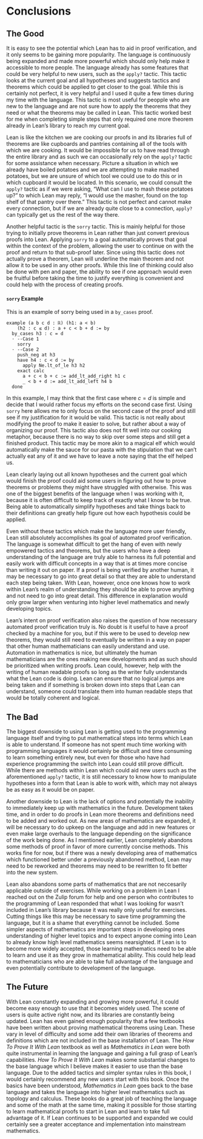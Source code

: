 # Conclusions


## The Good

It is easy to see the potential which Lean has to aid in proof verification, and it only seems to be gaining more popularity. The language is continuously being expanded and made more powerful which should only help make it accessible to more people. The language already has some features that could be very helpful to new users, such as the `apply?` tactic. This tactic looks at the current goal and all hypotheses and suggests tactics and theorems which could be applied to get closer to the goal. While this is certainly not perfect, it is very helpful and I used it quite a few times during my time with the language. This tactic is most useful for peopple who are new to the language and are not sure how to apply the theorems that they need or what the theorems may be called in Lean. This tactic worked best for me when completing simple steps that only required one more theorem already in Lean's library to reach my current goal. 

Lean is like the kitchen we are cooking our proofs in and its libraries full of theorems are like cupboards and pantries containing all of the tools with which we are cooking. It would be impossible for us to have read through the entire library and as such we can occasionally rely on the `apply?` tactic for some assistance when necessary. Picture a situation in which we already have boiled potatoes and we are attempting to make mashed potatoes, but we are unsure of which tool we could use to do this or in which cupboard it would be located. In this scenario, we could consult the `apply?` tactic as if we were asking, "What can I use to mash these potatoes up?" to which Lean may reply, "I would use the masher, found on the top shelf of that pantry over there." This tactic is not perfect and cannot make every connection, but if we are already quite close to a connection, `apply?` can typically get us the rest of the way there.

Another helpful tactic is the `sorry` tactic. This is mainly helpful for those trying to initially prove theorems in Lean rather than just convert previous proofs into Lean. Applying `sorry` to a goal automatically proves that goal within the context of the problem, allowing the user to continue on with the proof and return to that sub-proof later. Since using this tactic does not actually prove a theorem, Lean will underline the main theorem and not allow it to be used in any other proofs. While this line of thinking could also be done with pen and paper, the ability to see if one approach would even be fruitful before taking the time to justify everything is convenient and could help with the process of creating proofs. 

#### `sorry` Example

This is an example of sorry being used in a `by_cases` proof.

```lean
example (a b c d : ℝ) (h1: a < b) 
    (h2 : c ≤ d) : a + c < b + d := by
  by_cases h3 : c = d
  · --Case 1 
    sorry
  · --Case 2
    push_neg at h3
    have h4 : c < d := by
      apply Ne.lt_of_le h3 h2
    exact calc
      a + c < b + c := add_lt_add_right h1 c
      _ < b + d := add_lt_add_left h4 b
  done
```

In this example, I may think that the first case where $c = d$ is simple and decide that I would rather focus my efforts on the second case first. Using `sorry` here allows me to only focus on the second case of the proof and still see if my justification for it would be valid. This tactic is not really about modifying the proof to make it easier to solve, but rather about a way of organizing our proof. This tactic also does not fit well into our cooking metaphor, because there is no way to skip over some steps and still get a finished product. This tactic may be more akin to a magical elf which would automatically make the sauce for our pasta with the stipulation that we can't actually eat any of it and we have to leave a note saying that the elf helped us.

Lean clearly laying out all known hypotheses and the current goal which would finish the proof could aid some users in figuring out how to prove theorems or problems they might have struggled with otherwise. This was one of the biggest benefits of the language when I was working with it, because it is often difficult to keep track of exactly what I know to be true. Being able to automatically simplify hypotheses and take things back to their definitions can greatly help figure out how each hypothesis could be applied.

Even without these tactics which make the language more user friendly, Lean still absolutely accomplishes its goal of automated proof verification. The language is somewhat difficult to get the hang of even with newly empowered tactics and theorems, but the users who have a deep understanding of the language are truly able to harness its full potential and easily work with difficult concepts in a way that is at times more concise than writing it out on paper. If a proof is being verified by another human, it may be necessary to go into great detail so that they are able to understand each step being taken. With Lean, however, once one knows how to work within Lean's realm of understanding they should be able to prove anything and not need to go into great detail. This difference in explanation would only grow larger when venturing into higher level mathematics and newly developing topics. 

Lean's intent on proof verification also raises the question of how necessary automated proof verification truly is. No doubt is it useful to have a proof checked by a machine for you, but if this were to be used to develop new theorems, they would still need to eventually be written in a way on paper that other human mathematicians can easily understand and use. Automation in mathematics is nice, but ultimately the human mathematicians are the ones making new developments and as such should be prioritized when writing proofs. Lean could, however, help with the writing of human readable proofs so long as the writer fully understands what the Lean code is doing. Lean can ensure that no logical jumps are being taken and if something is broken down into steps that Lean can understand, someone could translate them into human readable steps that would be totally coherent and logical.


## The Bad

The biggest downside to using Lean is getting used to the programming language itself and trying to put mathematical steps into terms which Lean is able to understand. If someone has not spent much time working with programming languages it would certainly be difficult and time consuming to learn something entirely new, but even for those who have had experience programming the switch into Lean could still prove difficult. While there are methods within Lean which could aid new users such as the aforementioned `apply?` tactic, it is still necessary to know how to manipulate hypotheses into a form that Lean is able to work with, which may not always be as easy as it would be on paper. 

Another downside to Lean is the lack of options and potentially the inability to immediately keep up with mathematics in the future. Development takes time, and in order to do proofs in Lean more theorems and definitions need to be added and worked out. As new areas of mathematics are expanded, it will be necessary to do upkeep on the language and add in new features or even make large overhauls to the language depending on the significance of the work being done. As I mentioned earlier, Lean completely abandons some methods of proof in favor of more currently concise methods. This works fine for now, but if there was a newly developing area of mathematics which functioned better under a previously abandoned method, Lean may need to be reworked and theorems may need to be rewritten to fit better into the new system. 

Lean also abandons some parts of mathematics that are not neccesarily applicable outside of exercises. While working on a problem in Lean I reached out on the Zulip forum for help and one person who contributes to the programming of Lean responded that what I was looking for wasn't included in Lean's library because it was really only useful for exercises. Cutting things like this may be necessary to save time programming the language, but it is a shame that everything cannot be included. Some simpler aspects of mathematics are important steps in developing ones understanding of higher level topics and to expect anyone coming into Lean to already know high level mathematics seems nearsighted. If Lean is to become more widely accepted, those learning mathematics need to be able to learn and use it as they grow in mathematical ability. This could help lead to mathematicians who are able to take full advantage of the language and even potentially contribute to development of the language.

## The Future

With Lean constantly expanding and growing more powerful, it could become easy enough to use that it becomes widely used. The scene of users is quite active right now, and its libraries are constantly being updated. Lean has even gained enough popularity that a few textbooks have been written about proving mathematical theorems using Lean. These vary in level of difficulty and some add their own libraries of theorems and definitions which are not included in the base installation of Lean. The *How To Prove It With Lean* textbook as well as *Mathematics in Lean* were both quite instrumental in learning the language and gaining a full grasp of Lean's capabilities. *How To Prove It With Lean* makes some substantial changes to the base language which I believe makes it easier to use than the base language. Due to the added tactics and simpler syntax rules in this book, I would certainly recommend any new users start with this book. Once the basics have been understood, *Mathematics in Lean* goes back to the base language and takes the language into higher level mathematics such as topology and calculus. These books do a great job of teaching the language and some of the math at the same time, making it possible for those starting to learn mathematical proofs to start in Lean and learn to take full advantage of it. If Lean continues to be supported and expanded we could certainly see a greater acceptance and implementation into mainstream mathematics.
